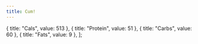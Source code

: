 ```yaml
---
title: Cum!
---
```



  { title: "Cals", value: 513 },
  { title: "Protein", value: 51 },
  { title: "Carbs", value: 60 },
  { title: "Fats", value: 9 },
];

<Heading title="Cum" />

<Macros macros={macros} />
